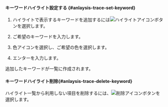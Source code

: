 #### キーワードハイライト設定する {#anlaysis-trace-set-keyword}

1. ハイライトで表示するキーワードを追加するには![ハイライトアイコン](/img/ic-highlight.svg)ボタンを選択します。

   <ImgLang img="analysis-tx-transaction-log-highlight-keyword.png" desc="キーワード·ハイライト" />

2. ご希望のキーワードを入力します。

3. 色アイコンを選択し、ご希望の色を選択します。

4. エンターを入力します。

追加したキーワードが一覧に作成されます。

#### キーワードハイライト削除{#anlaysis-trace-delete-keyword}

ハイライト一覧から利用しない項目を削除するには、![削除アイコン](/img/ic-minus.svg)ボタンを選択します。
